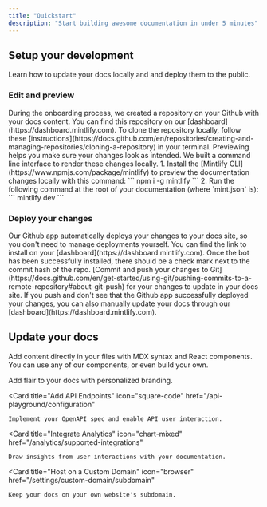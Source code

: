 ```yaml
---
title: "Quickstart"
description: "Start building awesome documentation in under 5 minutes"
---
```


## Setup your development

Learn how to update your docs locally and and deploy them to the public.

### Edit and preview

<AccordionGroup>
    <Accordion icon="github" title="Clone your docs locally">
        During the onboarding process, we created a repository on your Github
        with your docs content. You can find this repository on our
        [dashboard](https://dashboard.mintlify.com). To clone the repository
        locally, follow these
        [instructions](https://docs.github.com/en/repositories/creating-and-managing-repositories/cloning-a-repository)
        in your terminal.
    </Accordion>
    <Accordion icon="rectangle-terminal" title="Preview changes">
        Previewing helps you make sure your changes look as intended. We built a
        command line interface to render these changes locally. 1. Install the
        [Mintlify CLI](https://www.npmjs.com/package/mintlify) to preview the
        documentation changes locally with this command: ``` npm i -g mintlify
        ``` 2. Run the following command at the root of your documentation
        (where `mint.json` is): ``` mintlify dev ```
    </Accordion>
</AccordionGroup>

### Deploy your changes

<AccordionGroup>

<Accordion icon="message-bot" title="Install our Github app">
    Our Github app automatically deploys your changes to your docs site, so you
    don't need to manage deployments yourself. You can find the link to install
    on your [dashboard](https://dashboard.mintlify.com). Once the bot has been
    successfully installed, there should be a check mark next to the commit hash
    of the repo.
</Accordion>
<Accordion icon="rocket" title="Push your changes">
    [Commit and push your changes to
    Git](https://docs.github.com/en/get-started/using-git/pushing-commits-to-a-remote-repository#about-git-push)
    for your changes to update in your docs site. If you push and don't see that
    the Github app successfully deployed your changes, you can also manually
    update your docs through our [dashboard](https://dashboard.mintlify.com).
</Accordion>

</AccordionGroup>

## Update your docs

Add content directly in your files with MDX syntax and React components. You can use any of our components, or even build your own.

<CardGroup>

<Card title="Style Your Docs" icon="paintbrush" href="/settings/global">
    Add flair to your docs with personalized branding.
</Card>

<Card
    title="Add API Endpoints"
    icon="square-code"
    href="/api-playground/configuration"
>
    Implement your OpenAPI spec and enable API user interaction.
</Card>

<Card
    title="Integrate Analytics"
    icon="chart-mixed"
    href="/analytics/supported-integrations"
>
    Draw insights from user interactions with your documentation.
</Card>

<Card
    title="Host on a Custom Domain"
    icon="browser"
    href="/settings/custom-domain/subdomain"
>
    Keep your docs on your own website's subdomain.
</Card>

</CardGroup>
